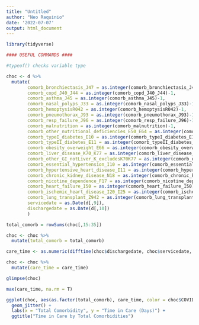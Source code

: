 ```yaml
---
title: "Untitled"
author: "Neo Raquinio"
date: '2022-07-07'
output: html_document
---
```

```r
library(tidyverse)

#### USEFUL COMMANDS ####

#typeof() checks variable type

```

```r

choc <- d %>% 
  mutate(
        comorb_bronchiectasis_J47 = as.integer(comorb_bronchiectasis_J47)-1,
        comorb_copd_J40_J44 = as.integer(comorb_copd_J40_J44)-1,
        comorb_asthma_J45 = as.integer(comorb_asthma_J45)-1,
        comorb_nasal_polyps_J33 = as.integer(comorb_nasal_polyps_J33)-1,
        comorb_hemoptysisR042 = as.integer(comorb_hemoptysisR042)-1,
        comorb_pneumothorax_J93 = as.integer(comorb_pneumothorax_J93)-1,
        comorb_resp_failure_J96 = as.integer(comorb_resp_failure_J96)-1,
        comorb_malnutrition = as.integer(comorb_malnutrition)-1,
        comorb_other_nutritional_deficiencies_E50_E64 = as.integer(comorb_other_nutritional_deficiencies_E50_E64)-1,
        comorb_typeI_diabetes_E10 = as.integer(comorb_typeI_diabetes_E10)-1,
        comorb_typeII_diabetes_E11 = as.integer(comorb_typeII_diabetes_E11)-1,
        comorb_obesity_overweight_E66 = as.integer(comorb_obesity_overweight_E66)-1,
        comorb_liver_disease_K70_K77 = as.integer(comorb_liver_disease_K70_K77)-1,
        comorb_other_GI_notLiver_K_excludesK70K77 = as.integer(comorb_other_GI_notLiver_K_excludesK70K77)-1,
        comorb_essential_hypertension_I10 = as.integer(comorb_essential_hypertension_I10)-1,
        comorb_hypertensive_heart_disease_I11 = as.integer(comorb_hypertensive_heart_disease_I11)-1,
        comorb_chronic_kidney_disease_N18 = as.integer(comorb_chronic_kidney_disease_N18)-1,
        comorb_nicotine_dependence_F17 = as.integer(comorb_nicotine_dependence_F17)-1,
        comorb_heart_failure_I50 = as.integer(comorb_heart_failure_I50)-1,
        comorb_ischemic_heart_disease_I20_I25 = as.integer(comorb_ischemic_heart_disease_I20_I25)-1,
        comorb_lung_transplant_Z942 = as.integer(comorb_lung_transplant_Z942)-1,
        servicedate = as.Date(d[,9]),
        dischargedate = as.Date(d[,10])
        )

total_comorb = rowSums(choc[,15:35])

choc <- choc %>% 
  mutate(total_comorb = total_comorb)

care_time <- as.numeric(difftime(choc$dischargedate, choc$servicedate, units = "days"))

choc <- choc %>% 
  mutate(care_time = care_time)

glimpse(choc)

max(care_time, na.rm = T)

```

```r
ggplot(choc, aes(as.factor(total_comorb), care_time, color = choc$COVIDseverity)) +
  geom_jitter() +
  labs(x = "Total Comorbidity", y = "Time in Care (Days)") +
  ggtitle("Time in Care by Total Comorbidities")

```

